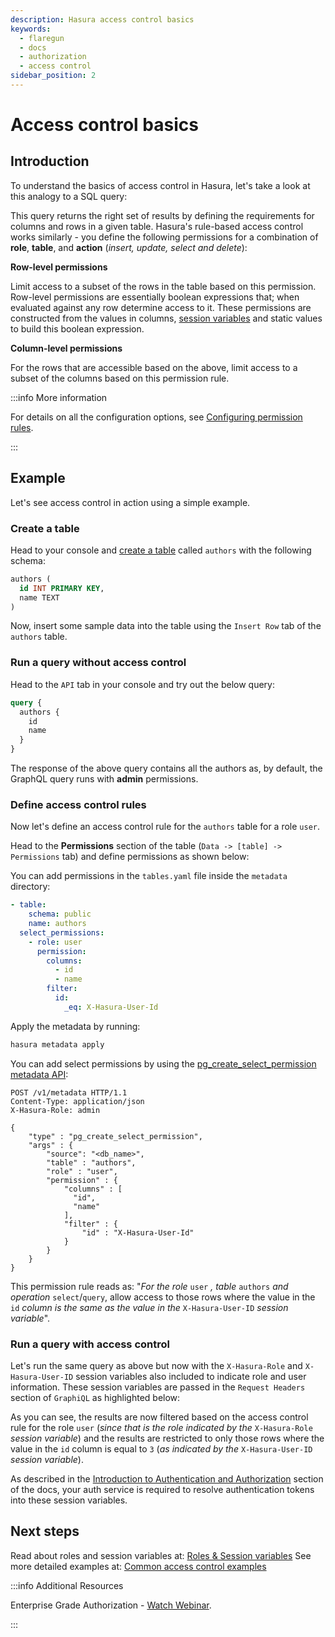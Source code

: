 ```yaml
---
description: Hasura access control basics
keywords:
  - flaregun
  - docs
  - authorization
  - access control
sidebar_position: 2
---
```



# Access control basics

## Introduction

To understand the basics of access control in Hasura, let's take a look
at this analogy to a SQL query:

<Thumbnail
  src="/img/graphql/core/auth/permissions-rule-analogy.png"
  alt="Understanding access control in Hasura"
  width="700px"
/>

This query returns the right set of results by defining the requirements
for columns and rows in a given table. Hasura's rule-based access
control works similarly - you define the following permissions for a
combination of **role**, **table**, and **action** (_insert, update, select and delete_):

**Row-level permissions**

Limit access to a subset of the rows in the table based on this permission. Row-level permissions are
essentially boolean expressions that; when evaluated against any row determine access to it. These
permissions are constructed from the values in columns, [session variables](/graphql/core/auth/authorization/roles-variables.mdx) and
static values to build this boolean expression.

**Column-level permissions**

For the rows that are accessible based on the above, limit access to a
subset of the columns based on this permission rule.

:::info More information

For details on all the configuration options, see [Configuring permission rules](/graphql/core/auth/authorization/permission-rules.mdx).

:::

## Example

Let's see access control in action using a simple example.

### Create a table

Head to your console and [create a table](/graphql/core/databases/postgres/schema/tables.mdx#pg-create-tables) called
`authors` with the following schema:

```sql
authors (
  id INT PRIMARY KEY,
  name TEXT
)
```

Now, insert some sample data into the table using the `Insert Row` tab
of the `authors` table.

### Run a query **without** access control

Head to the `API` tab in your console and try out the below query:

```graphql
query {
  authors {
    id
    name
  }
}
```

The response of the above query contains all the authors as, by default, the GraphQL query runs with **admin** permissions.

<Thumbnail
  src="/img/graphql/core/auth/fetch-authors.png"
  alt="Run a query without access control"
  width="1200px"
/>

### Define access control rules

Now let's define an access control rule for the `authors` table for a role `user`.

<Tabs className="api-tabs">
<TabItem value="console" label="Console">

Head to the **Permissions** section of the table
(`Data -> [table] -> Permissions` tab) and define permissions as shown below:

<Thumbnail
  src="/img/graphql/core/auth/permission-basics-simple-example.png"
  alt="Define access control rules"
  width="1100px"
/>

</TabItem>
<TabItem value="cli" label="CLI">

You can add permissions in the `tables.yaml` file inside the `metadata` directory:

```yaml {4-12}
- table:
    schema: public
    name: authors
  select_permissions:
    - role: user
      permission:
        columns:
          - id
          - name
        filter:
          id:
            _eq: X-Hasura-User-Id
```

Apply the metadata by running:

```bash
hasura metadata apply
```

</TabItem>
<TabItem value="api" label="API">

You can add select permissions by using the [pg_create_select_permission metadata API](/graphql/core/api-reference/metadata-api/permission.mdx#metadata-pg-create-select-permission):

```http
POST /v1/metadata HTTP/1.1
Content-Type: application/json
X-Hasura-Role: admin

{
    "type" : "pg_create_select_permission",
    "args" : {
        "source": "<db_name>",
        "table" : "authors",
        "role" : "user",
        "permission" : {
            "columns" : [
              "id",
              "name"
            ],
            "filter" : {
                "id" : "X-Hasura-User-Id"
            }
        }
    }
}
```

</TabItem>
</Tabs>

This permission rule reads as: "_For the role_ `user` _, table_ `authors` _and operation_ `select`/`query`,
allow access to those rows where the value in the `id` _column is the same as the value in the_ `X-Hasura-User-ID` _session variable_".

### Run a query **with** access control

Let's run the same query as above but now with the `X-Hasura-Role` and `X-Hasura-User-ID` session variables also included to indicate role and user information.
These session variables are passed in the `Request Headers` section of `GraphiQL` as highlighted below:

<Thumbnail
  src="/img/graphql/core/auth/permission-basics-query-with-access-control.png"
  alt="Run a query with access control"
  width="1200px"
/>

As you can see, the results are now filtered based on the access control rule for the role `user`
(_since that is the role indicated by the_ `X-Hasura-Role` _session variable_) and
the results are restricted to only those rows where the value in the `id` column is equal to `3`
(_as indicated by the_ `X-Hasura-User-ID` _session variable_).

As described in the [Introduction to Authentication and Authorization](/graphql/core/auth/authorization/index.mdx)
section of the docs, your auth service is required to resolve authentication tokens into these session variables.

## Next steps

Read about roles and session variables at: [Roles & Session variables](/graphql/core/auth/authorization/roles-variables.mdx)
See more detailed examples at: [Common access control examples](/graphql/core/auth/authorization/common-roles-auth-examples.mdx)

:::info Additional Resources

Enterprise Grade Authorization - [Watch
Webinar](https://hasura.io/events/webinar/authorization-modeling-hasura/?pg=docs&plcmt=body&cta=watch-webinar&tech=).

:::
